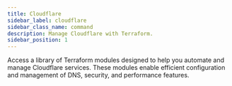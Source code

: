 ```yaml
---
title: Cloudflare
sidebar_label: cloudflare
sidebar_class_name: command
description: Manage Cloudflare with Terraform.
sidebar_position: 1
---
```


<Intro>
  Access a library of Terraform modules designed to help you automate and manage Cloudflare services. These modules enable efficient configuration and management of DNS, security, and performance features.
</Intro>

<DocCardList/>
